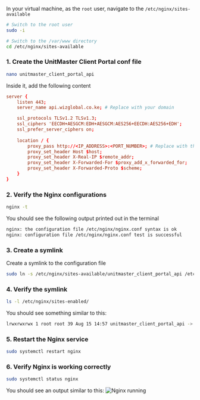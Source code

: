 In your virtual machine, as the `root` user, navigate to the `/etc/nginx/sites-available`
```bash
# Switch to the root user
sudo -i

# Switch to the /var/www directory
cd /etc/nginx/sites-available
```

### 1. Create the UnitMaster Client Portal conf file
```bash
nano unitmaster_client_portal_api
```
Inside it, add the following content
```conf unitmaster_client_portal_api
server {
    listen 443;
    server_name api.wizglobal.co.ke; # Replace with your domain

    ssl_protocols TLSv1.2 TLSv1.3;
    ssl_ciphers 'EECDH+AESGCM:EDH+AESGCM:AES256+EECDH:AES256+EDH';
    ssl_prefer_server_ciphers on;
    
    location / {
        proxy_pass http://<IP_ADDRESS>:<PORT_NUMBER>; # Replace with the server IP Address and port number running the API
        proxy_set_header Host $host;
        proxy_set_header X-Real-IP $remote_addr;
        proxy_set_header X-Forwarded-For $proxy_add_x_forwarded_for;
        proxy_set_header X-Forwarded-Proto $scheme;
    }
}
```
### 2. Verify the Nginx configurations
```bash
nginx -t
```
You should see the following output printed out in the terminal
```bash
nginx: the configuration file /etc/nginx/nginx.conf syntax is ok
nginx: configuration file /etc/nginx/nginx.conf test is successful
```

### 3. Create a symlink
Create a symlink to the configuration file
```bash
sudo ln -s /etc/nginx/sites-available/unitmaster_client_portal_api /etc/nginx/sites-enabled/
```

### 4. Verify the symlink
```bash
ls -l /etc/nginx/sites-enabled/
```
You should see something similar to this:
```bash
lrwxrwxrwx 1 root root 39 Aug 15 14:57 unitmaster_client_portal_api -> /etc/nginx/sites-available/unitmaster_client_portal_api
```

### 5. Restart the Nginx service
```bash
sudo systemctl restart nginx
```

### 6. Verify Nginx is working correctly
```bash
sudo systemctl status nginx
```
You should see an output similar to this:
![Nginx running](../images/infrastructure/nginx-running.png)